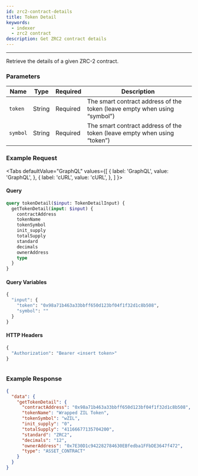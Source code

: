 ```yaml
---
id: zrc2-contract-details
title: Token Detail
keywords:
  - indexer
  - zrc2 contract
description: Get ZRC2 contract details
---
```


---

Retrieve the details of a given ZRC-2 contract.

### Parameters

| Name     | Type   | Required | Description                                                               |
| -------- | ------ | -------- | ------------------------------------------------------------------------- |
| `token`  | String | Required | The smart contract address of the token (leave empty when using “symbol”) |
| `symbol` | String | Required | The smart contract address of the token (leave empty when using “token”)  |

### Example Request


<Tabs
  defaultValue="GraphQL"
  values={[
    { label: 'GraphQL', value: 'GraphQL', },
    { label: 'cURL', value: 'cURL', },
  ]
}>

<TabItem value="GraphQL">

#### Query

```graphql
query tokenDetail($input: TokenDetailInput) {
  getTokenDetail(input: $input) {
    contractAddress
    tokenName
    tokenSymbol
    init_supply
    totalSupply
    standard
    decimals
    ownerAddress
    type
  }
}
```

#### Query Variables

```graphql
{
  "input": {
    "token": "0x98a71b463a33bbff650d123bf04f1f32d1c8b508",
    "symbol": ""
  }
}
```

#### HTTP Headers

```graphql
{
  "Authorization": "Bearer <insert token>"
}
```

</TabItem>

<TabItem value="cURL">

```curl

```

</TabItem>
</Tabs>

### Example Response

```json
{
  "data": {
    "getTokenDetail": {
      "contractAddress": "0x98a71b463a33bbff650d123bf04f1f32d1c8b508",
      "tokenName": "Wrapped ZIL Token",
      "tokenSymbol": "wZIL",
      "init_supply": "0",
      "totalSupply": "41166677135704200",
      "standard": "ZRC2",
      "decimals": "12",
      "ownerAddress": "0x7E30D1c942282784630EBfedba1FFbDE3647f472",
      "type": "ASSET_CONTRACT"
    }
  }
}
```
